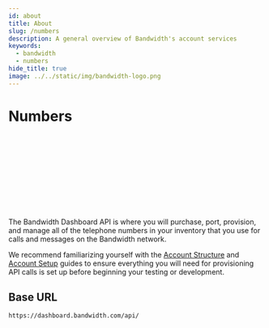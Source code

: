 ```yaml
---
id: about
title: About
slug: /numbers
description: A general overview of Bandwidth's account services
keywords:
  - bandwidth
  - numbers
hide_title: true
image: ../../static/img/bandwidth-logo.png
---
```



# Numbers

<Svg className='about-image' /> <br/>

The Bandwidth Dashboard API is where you will purchase, port, provision, and manage all of the telephone numbers in your inventory that you use for calls and messages on the Bandwidth network.

We recommend familiarizing yourself with the [Account Structure](./account/structure) and [Account Setup](./account/setup) guides to ensure everything you will need for provisioning API calls is set up before beginning your testing or development.

## Base URL

`https://dashboard.bandwidth.com/api/`
